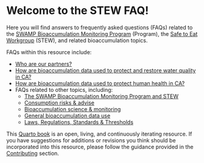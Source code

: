 # Welcome to the STEW FAQ! {.unnumbered}

Here you will find answers to frequently asked questions (FAQs) related to the [SWAMP Bioaccumulation Monitoring Program](https://www.waterboards.ca.gov/water_issues/programs/swamp/bioaccumulation_monitoring.html) (Program), the [Safe to Eat Workgroup](https://mywaterquality.ca.gov/monitoring_council/bioaccumulation_oversight_group/index.html) (STEW), and related bioaccumulation topics.

FAQs within this resource include:

-   [Who are our partners?](https://cawaterboarddatacenter.github.io/stew-faq/network.html)
-   [How are bioaccumulation data used to protect and restore water quality in CA?](https://cawaterboarddatacenter.github.io/stew-faq/data-use-wq.html)
-   [How are bioaccumulation data used to protect human health in CA?](https://cawaterboarddatacenter.github.io/stew-faq/data-use-human.html)
-   FAQs related to other topics, including:
    -   [The SWAMP Bioaccumulation Monitoring Program and STEW](https://cawaterboarddatacenter.github.io/stew-faq/other-faq/swamp-stew.html)
    -   [Consumption risks & advise](https://cawaterboarddatacenter.github.io/stew-faq/other-faq/advise.html)
    -   [Bioaccumulation science & monitoring](https://cawaterboarddatacenter.github.io/stew-faq/other-faq/science.html)
    -   [General bioaccumulation data use](https://cawaterboarddatacenter.github.io/stew-faq/other-faq/data-use-faq.html)
    -   [Laws, Regulations, Standards & Thresholds](https://cawaterboarddatacenter.github.io/stew-faq/other-faq/regs.html)

This [Quarto book](https://quarto.org/docs/books) is an open, living, and continuously iterating resource. If you have suggestions for additions or revisions you think should be incorporated into this resource, please follow the guidance provided in the [Contributing](https://cawaterboarddatacenter.github.io/stew-faq/contribute.html) section.
